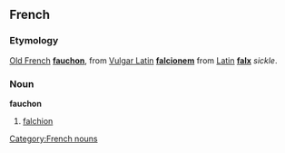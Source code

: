 ==French==

===Etymology===
[[w:Old French|Old French]] '''[[fauchon]]''', from [[w:Vulgar Latin|Vulgar Latin]] '''[[falcionem]]''' from [[w:Latin|Latin]] '''[[falx]]''' ''sickle''.

===Noun===
'''fauchon'''

# [[falchion]]

[[Category:French nouns]]
